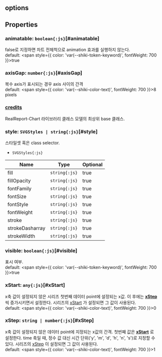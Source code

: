 ## options

## Properties

### animatable: `boolean{:js}`[#animatable]
false로 지정하면 차트 전체척으로 animation 효과를 실행하지 않는다.  
default: <span style={{ color: 'var(--shiki-token-keyword)', fontWeight: 700 }}>true</span>
### axisGap: `number{:js}`[#axisGap]
복수 axis가 표시되는 경우 axis 사이의 간격  
default: <span style={{ color: 'var(--shiki-color-text)', fontWeight: 700 }}>8</span> pixels
### [credits](./options/credits)
RealReport-Chart 라이브러리 클래스 모델의 최상위 base 클래스.  

### style: `SVGStyles | string{:js}`[#style]
스타일셋 혹은 class selector.  
- `SVGStyles{:js}` 

| Name | Type | Optional |  
| ----- | ----- | ----- |  
| fill | `string{:js}` | true |  
| fillOpacity | `string{:js}` | true |  
| fontFamily | `string{:js}` | true |  
| fontSize | `string{:js}` | true |  
| fontStyle | `string{:js}` | true |  
| fontWeight | `string{:js}` | true |  
| stroke | `string{:js}` | true |  
| strokeDasharray | `string{:js}` | true |  
| strokeWidth | `string{:js}` | true |
### visible: `boolean{:js}`[#visible]
표시 여부.  
default: <span style={{ color: 'var(--shiki-token-keyword)', fontWeight: 700 }}>true</span>
### xStart: `any{:js}`[#xStart]
x축 값이 설정되지 않은 시리즈 첫번째 데이터 point에 설정되는 x값.
이 후에는  **[xStep](#xstep)** 씩 증가시키면서 설정한다.
시리즈의  [xStart](/config/config/options#xstart) 가 설정되면 그 값이 사용된다.  
default: <span style={{ color: 'var(--shiki-color-text)', fontWeight: 700 }}>0</span>
### xStep: `string | number{:js}`[#xStep]
x축 값이 설정되지 않은 데이터 point에 지정되는 x값의 간격.
첫번째 값은  **[xStart](#xstart)** 로 설정한다.
time 축일 때, 정수 값 대신 시간 단위('y', 'm', 'd', 'h', 'n', 's')로 지정할 수 있다.
시리즈의  [xStep](/config/config/options#xstep) 이 설정되면 그 값이 사용된다.  
default: <span style={{ color: 'var(--shiki-color-text)', fontWeight: 700 }}>1</span>